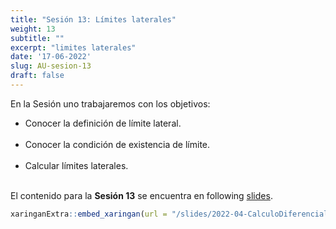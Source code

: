 ```yaml
---
title: "Sesión 13: Límites laterales"
weight: 13
subtitle: ""
excerpt: "limites laterales"
date: '17-06-2022'
slug: AU-sesion-13
draft: false
---
```


En la Sesión uno trabajaremos con los objetivos:

 * Conocer la definición de límite lateral. <br/> <br/>
 * Conocer la condición de existencia de límite. <br/> <br/>
 * Calcular límites laterales. <br/><br/>

 
El contenido para la **Sesión 13** se encuentra en following [slides](/slides/2022-04-CalculoDiferencial/AU-sesion-13).

```r
xaringanExtra::embed_xaringan(url = "/slides/2022-04-CalculoDiferencial/AU-sesion-13", ratio = "4:3")
```